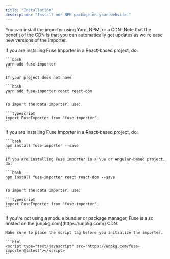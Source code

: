 ```yaml
---
title: "Installation"
description: "Install our NPM package on your website."
---
```


You can install the importer using Yarn, NPM, or a CDN. Note that the benefit of the CDN is that you can automatically get updates as we release new versions of the importer.

<Tabs>
  <Tab title="YARN">
    If you are installing Fuse Importer in a React-based project, do:

    ```bash
    yarn add fuse-importer
    ```

    If your project does not have

    ```bash
    yarn add fuse-importer react react-dom
    ```

    To import the data importer, use:

    ```typescript
    import FuseImporter from "fuse-importer";
    ```

  </Tab>
  <Tab title="NPM">
    If you are installing Fuse Importer in a React-based project, do:

    ```bash
    npm install fuse-importer --save
    ```

    If you are installing Fuse Importer in a Vue or Angular-based project, do:

    ```bash
    npm install fuse-importer react react-dom --save
    ```

    To import the data importer, use:

    ```typescript
    import FuseImporter from "fuse-importer";
    ```

  </Tab>
  <Tab title="CDN">
    If you're not using a module bundler or package manager, Fuse is also hosted on the [unpkg.com](https://unpkg.com/) CDN.

    Make sure to place the script tag before you initialize the importer.

    ```html
    <script type="text/javascript" src="https://unpkg.com/fuse-importer@latest"></script>
    ```

  </Tab>
</Tabs>
